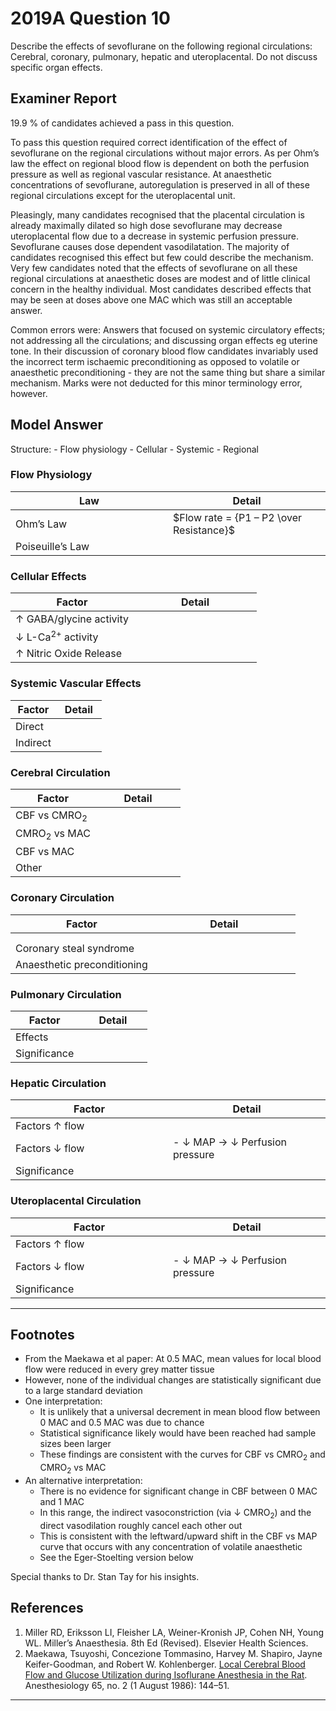 # 2019A Question 10 

Describe the effects of sevoflurane on the following regional circulations: Cerebral, coronary, pulmonary, hepatic and uteroplacental. Do not discuss specific organ effects.


## Examiner Report

19.9 % of candidates achieved a pass in this question.


To pass this question required correct identification of the effect of sevoflurane on the regional circulations without major errors. As per Ohm’s law the effect on regional blood flow is dependent on both the perfusion pressure as well as regional vascular resistance. At anaesthetic concentrations of sevoflurane, autoregulation is preserved in all of these regional circulations except for the uteroplacental unit.


Pleasingly, many candidates recognised that the placental circulation is already maximally dilated so high dose sevoflurane may decrease uteroplacental flow due to a decrease in systemic perfusion pressure. Sevoflurane causes dose dependent vasodilatation. The majority of candidates recognised this effect but few could describe the mechanism. Very few candidates noted that the effects of sevoflurane on all these regional circulations at anaesthetic doses are modest and of little clinical concern in the healthy individual. Most candidates described effects that may be seen at doses above one MAC which was still an acceptable answer.


Common errors were: Answers that focused on systemic circulatory effects; not addressing all the circulations; and discussing organ effects eg uterine tone. In their discussion of coronary blood flow candidates invariably used the incorrect term ischaemic preconditioning as opposed to volatile or anaesthetic preconditioning - they are not the same thing but share a similar mechanism. Marks were not deducted for this minor terminology error, however.

## Model Answer

Structure:
- Flow physiology
- Cellular
- Systemic
- Regional

### Flow Physiology


|Law|Detail|
| -- | -- |
|Ohm’s Law|$Flow rate = {P1 – P2 \over Resistance}$|
|Poiseuille's Law|<p>$\mbox{Resistance (to laminar flow)} = {8 \times length \times viscosity \over \pi \times radius^4}$</p><p>- Hence radius is the major factor</p>|

### Cellular Effects


|Factor|Detail|
| -- | -- |
|↑ GABA/glycine activity|<p>↓ SNS output from medulla</p><p>- ↓ Inotropy</p><p>- ↓ Vasoconstriction</p><p>- ↓ Venoconstriction</p><p>- Note relative preservation of baroreceptor reflex</p>|
|↓ L-Ca^2+^ activity|<p>- ↓ Inotropy</p><p>- ↓ Vasoconstriction</p><p>- ↓ Venoconstriction</p>|
|↑ Nitric Oxide Release|<p>- ↓ Vasoconstriction</p><p>- ↓ Venoconstriction</p>|

### Systemic Vascular Effects


|Factor|Detail|
| -- | -- |
|Direct|<p>- ↓ Inotropy → ↓ Cardiac output</p><p>- ↓ Vasoconstriction → ↓ SVR, ↓ PVR</p><p>- ↓ Venoconstriction → ↓ MSFP → ↓ Preload → ↓ Cardiac Output</p>|
|Indirect|<p>- Baroreceptor reflex</p><p>&emsp;- ↑ Heart rate → ↑ Cardiac output nearer to normal</p><p>- Excitation (Guedel’s stage 2)</p><p>&emsp;- ↑ SNS output → ↑ HR, ↑ MAP</p>|

### Cerebral Circulation


|Factor|Detail|
| -- | -- |
|CBF vs CMRO~2~|<p>- Dose-dependent vasodilatation (↓ L-Ca^2+^ activity, ↑ NO activity)</p><p>- Coupling of CBF and CMRO~2~ impaired (not ablated)</p><p>- Slope ∝ dose → Greater effect at high dose</p>|
|CMRO~2~ vs MAC|<p>- Dose-dependent reduction in electrophysiological function (60% of total)</p><p>&emsp;- Burst suppression at ~1.5 MAC</p><p>&emsp;- Isoelectricity at ~2 MAC</p><p>- No effect on basal function (40% of total) – only reduced by hypothermia</p><p>- Exponential decay → Greater effect at low dose</p><p><img src="resources/cbf-cmro2-volatile.svg"></p><p><img src="resources/cbf-cmro2-sevo.svg"></p>|
|CBF vs MAC|<p>- At low concentration: Indirect vasoconstriction (via ↓ CMRO~2~) wins</p><p>- At high concentration: Direct vasodilation wins</p><p>- Important if already raised ICP (e.g. Intracranial bleed)</p><p><img src="resources/spinal-bf.svg"></p>|
|Other|<p>- Luxury perfusion: Due to ↓ CMRO~2~ but ↑ CBF</p><p>- Hypoventilation: ↑ PaCO~2~ may cause further vasodilatation (if spont vent)</p>|

### Coronary Circulation


|Factor|Detail|
| -- | -- |
|<p>Factors ↑ flow</p><p>(predominantly)</p>|<p>- Metabolic autoregulation: ↑ HR → ↑ MVO~2~</p><p>- Direct vasodilatory effect</p><p>- ↓ SNS output</p>|
|<p>Factors ↓ flow</p><p>(outweighed)</p>|<p>- Metabolic autoregulation: ↓ SVR/wall tension, ↓ contractility → ↓ MVO~2~</p><p>- ↓ Aortic root DBP → ↓ Perfusion pressure</p>|
|Coronary steal syndrome|<p>- Stenotic vessels are maximally dilated when awake</p><p>- Other vessels dilate under volatile GA</p><p>- Blood is ‘stolen’ from already threatened myocardium</p><p>- Only relevant if steal-prone anatomy</p><p>- More likely with isoflurane</p><p>- Not clinically significant</p>|
|Anaesthetic preconditioning|<p>- Mimic of ischaemic preconditioning</p><p>- Activation of vascular (but mainly mitochondrial, sarcolemmal) K^+^ATP channel</p><p>- Onset in minutes, offset 3-4 days</p>|

### Pulmonary Circulation


|Factor|Detail|
| -- | -- |
|Effects|<p>- Direct vasodilatation</p><p>- ↓ SNS output → Vasodilatation</p><p>- ↓ PVR</p><p>- ↓ Pulmonary artery pressure</p>|
|Significance|<p>- Impaired HPV → ↑ V/Q mismatch</p><p>- ↓ PASP → ↑ Alveolar dead space, ↑ West zone 1</p>|

### Hepatic Circulation


|Factor|Detail|
| -- | -- |
|Factors ↑ flow|<p>- Direct vasodilatation</p><p>- ↓ SNS output → Vasodilatation</p>|
|Factors ↓ flow|- ↓ MAP → ↓ Perfusion pressure|
|Significance|<p>- Unimportant at usual partial pressure</p><p>- Preserved hepatic arterial buffer response</p>|

### Uteroplacental Circulation


|Factor|Detail|
| -- | -- |
|Factors ↑ flow|<p>- Direct vasodilatation</p><p>- ↓ SNS output → Vasodilatation</p><p>(but vessels are already maximally dilated)</p>|
|Factors ↓ flow|- ↓ MAP → ↓ Perfusion pressure|
|Significance|<p>- Pressure-passive circulation</p><p>- Risk of foetal asphyxia under GA</p>|

---

## Footnotes

- From the Maekawa et al paper: At 0.5 MAC, mean values for local blood flow were reduced in every grey matter tissue
- However, none of the individual changes are statistically significant due to a large standard deviation
- One interpretation:
	- It is unlikely that a universal decrement in mean blood flow between 0 MAC and 0.5 MAC was due to chance
	- Statistical significance likely would have been reached had sample sizes been larger
	- These findings are consistent with the curves for CBF vs CMRO~2~ and CMRO~2~ vs MAC
- An alternative interpretation:
	- There is no evidence for significant change in CBF between 0 MAC and 1 MAC
	- In this range, the indirect vasoconstriction (via ↓ CMRO~2~) and the direct vasodilation roughly cancel each other out
	- This is consistent with the leftward/upward shift in the CBF vs MAP curve that occurs with any concentration of volatile anaesthetic
	- See the Eger-Stoelting version below


Special thanks to Dr. Stan Tay for his insights.


## References

1. Miller RD, Eriksson LI, Fleisher LA, Weiner-Kronish JP, Cohen NH, Young WL. Miller's Anaesthesia. 8th Ed (Revised). Elsevier Health Sciences.
2. Maekawa, Tsuyoshi, Concezione Tommasino, Harvey M. Shapiro, Jayne Keifer-Goodman, and Robert W. Kohlenberger. [Local Cerebral Blood Flow and Glucose Utilization during Isoflurane Anesthesia in the Rat](https://pubs.asahq.org/anesthesiology/article/65/2/144/28133/Local-Cerebral-Blood-Flow-and-Glucose-Utilization). Anesthesiology 65, no. 2 (1 August 1986): 144–51.


--- 

